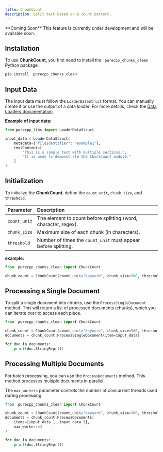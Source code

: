 ```yaml
---
title: ChunkCount
description: Split text based on a count pattern.
---
```

<Warning>
**Coming Soon**  
This feature is currently under development and will be available soon.
</Warning>

## Installation
To use **ChunkCount**, you first need to install the ` purecpp_chunks_clean` Python package:

```bash
pip install  purecpp_chunks_clean
```

## Input Data

The input data must follow the `LoaderDataStruct` format. You can manually create it or use the output of a data loader. For more details, check the [Data Loaders documentation](../loaders/introduction.mdx).

**Example of input data:**
```python
from purecpp_libs import LoaderDataStruct

input_data = LoaderDataStruct(
    metadata={"fileIdentifier": "example1"},
    textContent=[
        "This is a sample text with multiple sections.",
        "It is used to demonstrate the ChunkCount module."
    ]
)
```

## Initialization

To initialize the **ChunkCount**, define the `count_unit`, `chunk_size`, and `threshold`.

| Parameter     | Description                                                          |
|:--------------|:----------------------------------------------------------------------|
| `count_unit` | The element to count before splitting (word, character, regex).     |
| `chunk_size` | Maximum size of each chunk (in characters).                         |
| `threshold`  | Number of times the `count_unit` must appear before splitting.      |

**example:**

```python
from  purecpp_chunks_clean import ChunkCount

chunk_count = ChunkCount(count_unit="keyword", chunk_size=500, threshold=2)
```

## Processing a Single Document

To split a single document into chunks, use the `ProcessSingleDocument` method. This will return a list of processed documents (chunks), which you can iterate over to access each piece.
```python
from  purecpp_chunks_clean import ChunkCount

chunk_count = ChunkCount(count_unit="keyword", chunk_size=500, threshold=2)
documents = chunk_count.ProcessSingleDocument(item=input_data)

for doc in documents:
    print(doc.StringRepr())
```

## Processing Multiple Documents

For batch processing, you can use the `ProcessDocuments` method. This method processes multiple documents in parallel.

The `max_workers` parameter controls the number of concurrent threads used during processing

```python
from  purecpp_chunks_clean import ChunkCount

chunk_count = ChunkCount(count_unit="keyword", chunk_size=500, threshold=2)
documents = chunk_count.ProcessDocuments(
    items=[input_data_1, input_data_2],
    max_workers=4
)

for doc in documents:
    print(doc.StringRepr())
```

